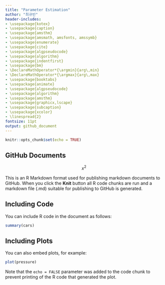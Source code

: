 ```yaml
---
title: "Parameter Estimation"
author: "최규빈"
header-includes:
- \usepackage{kotex}
- \usepackage{caption}
- \usepackage{amsthm} 
- \usepackage{amsmath, amsfonts, amssymb} 
- \usepackage{enumerate} 
- \usepackage{cite}
- \usepackage{algpseudocode}
- \usepackage{algorithm}
- \usepackage{indentfirst}
- \usepackage{bm}
- \DeclareMathOperator*{\argmin}{arg\,min}
- \DeclareMathOperator*{\argmax}{arg\,max}
- \usepackage{booktabs}
- \usepackage{animate}
- \usepackage{algpseudocode}
- \usepackage{algorithm}
- \usepackage{amsthm}
- \usepackage{graphicx,lscape}
- \usepackage{subcaption}
- \usepackage{xcolor}
- \linespread{2}
fontsize: 11pt
output: github_document
---
```


```r
knitr::opts_chunk$set(echo = TRUE)
```

## GitHub Documents

$$x^2$$

This is an R Markdown format used for publishing markdown documents to GitHub. When you click the **Knit** button all R code chunks are run and a markdown file (.md) suitable for publishing to GitHub is generated.

## Including Code

You can include R code in the document as follows:

```r
summary(cars)
```

## Including Plots

You can also embed plots, for example:

```r
plot(pressure)
```

Note that the `echo = FALSE` parameter was added to the code chunk to prevent printing of the R code that generated the plot.
